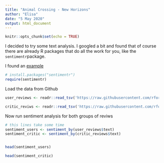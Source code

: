 ```yaml
---
title: "Animal Crossing - New Horizons"
author: "Elisa"
date: "5 May 2020"
output: html_document
---
```


```r
knitr::opts_chunk$set(echo = TRUE)
```

I decided to try some text analysis. I googled a bit and found that of course there are already R packages that do all the work for you, like the `sentimentr`package. 

I found an [example](https://towardsdatascience.com/doing-your-first-sentiment-analysis-in-r-with-sentimentr-167855445132)

```r
# install.packages("sentimentr")
require(sentimentr)

```

Load the data from Github

```r


user_reviews <- readr::read_tsv('https://raw.githubusercontent.com/rfordatascience/tidytuesday/master/data/2020/2020-05-05/user_reviews.tsv')

critic_reviws <- readr::read_tsv('https://raw.githubusercontent.com/rfordatascience/tidytuesday/master/data/2020/2020-05-05/critic.tsv')


```


Now run sentiment analysis for both groups of reviws

```r

# this lines take some time
sentiment_users <- sentiment_by(user_reviews$text)
sentiment_critic <- sentiment_by(critic_reviews$text)


head(sentiment_users)

head(sentiment_critic)

```

